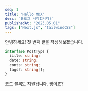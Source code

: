 ```yaml
---
seq: 1
title: "Hello MDX"
desc: "블로그 시작합니다!"
publishedAt: "2025.05.01"
tags: ["Next.js", "tailwindCSS"]
---
```


안녕하세요!
첫 번째 글을 작성해보겠습니다.

```ts
interface PostType {
  title: string;
  date: string;
  conts: string;
  tags?: string[];
}
```

코드 블록도 지원됩니다. 짱이죠?
